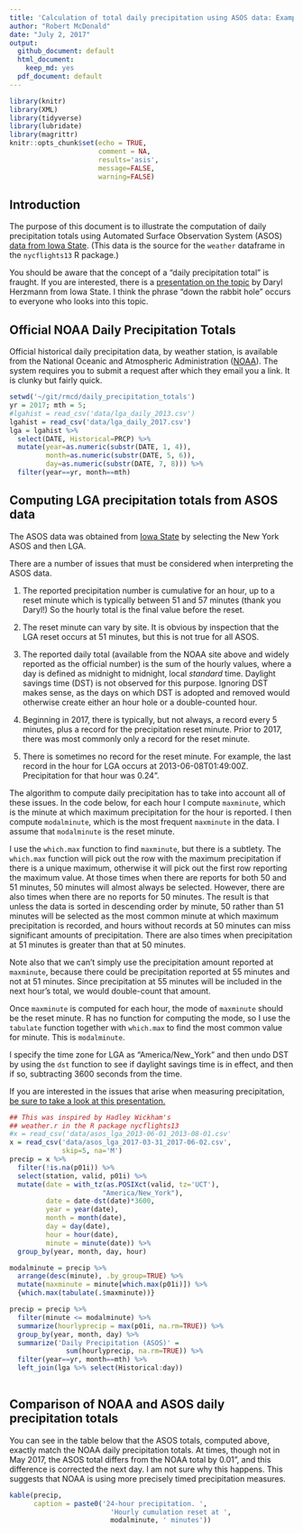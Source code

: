 ```yaml
---
title: 'Calculation of total daily precipitation using ASOS data: Example'
author: "Robert McDonald"
date: "July 2, 2017"
output:
  github_document: default
  html_document:
    keep_md: yes
  pdf_document: default
---
```


```r
library(knitr)
library(XML)
library(tidyverse)
library(lubridate)
library(magrittr)
knitr::opts_chunk$set(echo = TRUE,
                      comment = NA, 
                      results='asis', 
                      message=FALSE,
                      warning=FALSE)
```


## Introduction

The purpose of this document is to illustrate the computation of 
daily precipitation totals using Automated Surface Observation 
System (ASOS) [data from Iowa 
State](https://mesonet.agron.iastate.edu/ASOS/). (This data is the 
source for the `weather` dataframe in the `nycflights13` R package.)

You should be aware that the concept of a "daily precipitation total"
is fraught. If you are interested, there is
a
[presentation on the topic](https://mesonet.agron.iastate.edu/present/130903_isu/isumet_fall2013_web.pdf) by
Daryl Herzmann from Iowa State. I think the phrase "down the rabbit
hole" occurs to everyone who looks into this topic.


## Official NOAA Daily Precipitation Totals

Official historical daily precipitation data, by weather station, is
available from the National Oceanic and Atmospheric Administration
([NOAA](https://www.ncdc.noaa.gov/cdo-web/)). The system requires you
to submit a request after which they email you a link. It is clunky
but fairly quick.

```r
setwd('~/git/rmcd/daily_precipitation_totals')
yr = 2017; mth = 5;
#lgahist = read_csv('data/lga_daily_2013.csv')
lgahist = read_csv('data/lga_daily_2017.csv')
lga = lgahist %>% 
  select(DATE, Historical=PRCP) %>% 
  mutate(year=as.numeric(substr(DATE, 1, 4)), 
         month=as.numeric(substr(DATE, 5, 6)), 
         day=as.numeric(substr(DATE, 7, 8))) %>% 
  filter(year==yr, month==mth)

```

## Computing LGA precipitation totals from ASOS data 

The ASOS data was obtained from [Iowa
State](https://mesonet.agron.iastate.edu/request/download.phtml?network=NY_ASOS)
by selecting the New York ASOS and then LGA.

<!-- https://mesonet.agron.iastate.edu/cgi-bin/request/asos.py?station=LGA&data=all&year1=2013&month1=5&day1=30&year2=2013&month2=8&day2=1&tz=Etc%2FUTC&format=comma&latlon=no&direct=no&report_type=1&report_type=2 -->

There are a number of issues that must be considered when
interpreting the ASOS data.

1. The reported precipitation number is cumulative for an hour, up
to a reset minute which is typically between 51 and 57 minutes (thank
you Daryl!) So the hourly total is the final value before the
reset.

3. The reset minute can vary by site. It is obvious by inspection
that the LGA reset occurs at 51 minutes, but this is not true for
all ASOS.

2. The reported daily total (available from the NOAA site above and
widely reported as the official number) is the sum of the hourly
values, where a day is defined as midnight to midnight, local
*standard* time. Daylight savings time (DST) is not
observed for this purpose. Ignoring DST makes sense, as the days on
which DST is adopted and removed would otherwise create either an
hour hole or a double-counted hour.

4. Beginning in 2017, there is typically, but not always, a record
every 5 minutes, plus a record for the precipitation reset minute.
Prior to 2017, there was most commonly only a record for the reset
minute.

3. There is sometimes no record for the reset minute. For example,
the last record in the hour for LGA occurs at 2013-06-08T01:49:00Z.
Precipitation for that hour was 0.24".

The algorithm to compute daily precipitation has to take into 
account all of these issues. In the code below, for each hour  I 
compute `maxminute`, which is the minute at which maximum 
precipitation for the hour is reported. I then compute 
`modalminute`, which is the most frequent `maxminute` in the data. I
assume that `modalminute` is the reset minute.

I use the `which.max` function to find `maxminute`, but there is a 
subtlety. The `which.max` function will pick out the row with the 
maximum precipitation if there is a unique maximum, otherwise it 
will pick out the first row reporting the maximum value. At those 
times when there are reports for both 50 and 51 minutes, 50 minutes
will almost always be selected. However, there are also times when
there are no reports for 50 minutes. The result is that unless the
data is sorted in descending order by minute, 50 rather than 51
minutes will be selected as the most common minute at which maximum
precipitation is recorded, and hours without records at 50 minutes
can miss significant amounts of precipitation. There are also times
when precipitation at 51 minutes is greater than that at 50 minutes.

Note also that we can't simply use the precipitation amount reported
at `maxminute`, because there could be precipitation reported at 55 
minutes and not at 51 minutes. Since precipitation at 55 minutes 
will be included in the next hour's total, we would double-count 
that amount.

Once `maxminute` is computed for each hour, the mode of `maxminute`
should be the reset minute. R has no function for computing the
mode, so I use the `tabulate` function together with  `which.max` to
find the most common value for minute. This is `modalminute`.

I specify the time zone for LGA as "America/New_York" and then undo
DST by using the `dst` function to see if daylight savings time is
in effect, and then if so, subtracting 3600 seconds from the time.

If you are interested in the issues that arise when measuring 
precipitation, [be sure to take a look at this
presentation.](https://mesonet.agron.iastate.edu/present/130903_isu/isumet_fall2013_web.pdf)


```r
## This was inspired by Hadley Wickham's 
## weather.r in the R package nycflights13
#x = read_csv('data/asos_lga_2013-06-01_2013-08-01.csv'
x = read_csv('data/asos_lga_2017-03-31_2017-06-02.csv',
             skip=5, na='M')
precip = x %>% 
  filter(!is.na(p01i)) %>% 
  select(station, valid, p01i) %>% 
  mutate(date = with_tz(as.POSIXct(valid, tz='UCT'),
                       "America/New_York"),
         date = date-dst(date)*3600,
         year = year(date),
         month = month(date),
         day = day(date),
         hour = hour(date),
         minute = minute(date)) %>% 
  group_by(year, month, day, hour) 

modalminute = precip %>%
  arrange(desc(minute), .by_group=TRUE) %>% 
  mutate(maxminute = minute[which.max(p01i)]) %>% 
  {which.max(tabulate(.$maxminute))}

precip = precip %>% 
  filter(minute <= modalminute) %>% 
  summarize(hourlyprecip = max(p01i, na.rm=TRUE)) %>% 
  group_by(year, month, day) %>% 
  summarize('Daily Precipitation (ASOS)' = 
              sum(hourlyprecip, na.rm=TRUE)) %>% 
  filter(year==yr, month==mth) %>% 
  left_join(lga %>% select(Historical:day))
  
```

  
## Comparison of NOAA and ASOS daily precipitation totals

You can see in the table below that the ASOS totals, computed above,
exactly match the NOAA daily precipitation totals.  At times, though
not in May 2017, the ASOS total differs from the NOAA total by 
0.01", and this difference is corrected the next day. I am not sure 
why this happens. This suggests that NOAA is using more precisely
timed precipitation measures.

  
```r
kable(precip,
      caption = paste0('24-hour precipitation. ',
                         'Hourly cumulation reset at ', 
                         modalminute, ' minutes'))
  
```

